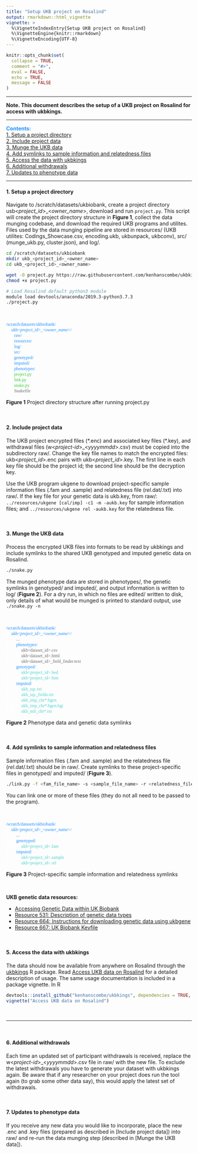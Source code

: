 ```yaml
---
title: "Setup UKB project on Rosalind"
output: rmarkdown::html_vignette
vignette: >
  %\VignetteIndexEntry{Setup UKB project on Rosalind}
  %\VignetteEngine{knitr::rmarkdown}
  %\VignetteEncoding{UTF-8}
---
```


```r
knitr::opts_chunk$set(
  collapse = TRUE,
  comment = "#>",
  eval = FALSE,
  echo = TRUE,
  message = FALSE
)
```

***

**Note. This document describes the setup of a UKB project on Rosalind for access with ukbkings.**

***

<span style="color:dodgerblue;">**Contents:**</span>  
[1. Setup a project directory]  
[2. Include project data]  
[3. Munge the UKB data]  
[4. Add symlinks to sample information and relatedness files]  
[5. Access the data with ukbkings]  
[6. Additional withdrawals]  
[7. Updates to phenotype data]

***

#### 1. Setup a project directory

Navigate to /scratch/datasets/ukbiobank, create a project
directory usb\<*project_id*\>_\<*owner_name*\>, download and run
`project.py`. This script will create the project directory
structure in **Figure 1**, collect the data munging codebase, and
download the required UKB programs and utilites. Files used by the
data munging pipeline are stored in resources/ (UKB utilites: 
Codings_Showcase.csv, encoding.ukb, ukbunpack, ukbconv), src/ 
(munge_ukb.py, cluster.json), and log/.

```bash
cd /scratch/datasets/ukbiobank
mkdir ukb_<project_id>_<owner_name>
cd ukb_<project_id>_<owner_name>

wget -O project.py https://raw.githubusercontent.com/kenhanscombe/ukbkings/master/project.py
chmod +x project.py

# Load Rosalind default python3 module
module load devtools/anaconda/2019.3-python3.7.3
./project.py
```

<br>

<p style="font-family:menlo; color:white; font-size:85%">
<span style="color:dodgerblue;">/scratch/datasets/ukbiobank/</span>  
||-- <span style="color:dodgerblue">ukb\<*project_id*\>_\<*owner_name*\>/</span>  
|| ||-- <span style="color:dodgerblue;">raw/</span>  
|| ||-- <span style="color:dodgerblue;">resources/</span>  
|| ||-- <span style="color:dodgerblue;">log/</span>  
|| ||-- <span style="color:dodgerblue;">src/</span>  
|| ||-- <span style="color:dodgerblue;">genotyped/</span>  
|| ||-- <span style="color:dodgerblue;">imputed/</span>  
|| ||-- <span style="color:dodgerblue;">phenotypes/</span>  
|| ||-- <span style="color:limegreen;">project.py</span>  
|| ||-- <span style="color:limegreen;">link.py</span>  
|| ||-- <span style="color:limegreen;">snake.py</span>  
|| ||-- <span style="color:dimgrey;">Snakefile</span>
</p>

**Figure 1** Project directory structure after running project.py

<br>

#### 2. Include project data

The UKB project encrypted files (\*.enc) and associated key files
(\*.key), and withdrawal files (w\<*project-id*\>_\<*yyyymmdd*\>.csv)
must be copied into the subdirectory raw/. Change the key file names
to match the encrypted files: ukb\<*project_id*\>.enc pairs with
ukb\<*project_id*\>.key. The first line in each key file should be
the project id; the second line should be the decryption key.

Use the UKB program ukgene to download project-specific sample
information files (.fam and .sample) and relatedness file (*rel*.dat/.txt)
into raw/. If the key file for your genetic data is ukb.key, from raw/: `../resources/ukgene [cal/imp] -c1 -m -aukb.key` for sample information files; and `../resources/ukgene rel -aukb.key` for the relatedness file.

<br>

#### 3. Munge the UKB data

Process the encrypted UKB files into formats to be read by ukbkings
and include symlinks to the shared UKB genotyped and imputed genetic
data on Rosalind.

```bash
./snake.py
```

The munged phenotype data  are stored in phenotypes/, the genetic 
symlinks in genotyped/ and imputed/, and output
information is written to log/ (**Figure 2**). For a dry run, in
which no files are edited/ written to disk, only details of what
would be munged is printed to standard output, use `./snake.py -n`

<br>

<p style="font-family:menlo; color:white; font-size:85%">
<span style="color:dodgerblue;">/scratch/datasets/ukbiobank/</span>  
||-- <span style="color:dodgerblue">ukb\<*project_id*\>_\<*owner_name*\>/</span>  
||-- ||-- <span style="color:dimgrey">\...</span>  
||-- ||-- <span style="color:dodgerblue">phenotypes/</span>  
||-- ||-- ||-- <span style="color:dimgrey">ukb\<dataset_id\>.csv</span>  
||-- ||-- ||-- <span style="color:dimgrey">ukb\<dataset_id\>.html</span>  
||-- ||-- ||-- <span style="color:dimgrey">ukb\<dataset_id\>_field_finder.text</span>  
||-- ||-- <span style="color:dodgerblue">genotyped/</span>  
||-- ||-- ||-- <span style="color:mediumturquoise">ukb\<project_id\>.bed</span>  
||-- ||-- ||-- <span style="color:mediumturquoise">ukb\<project_id\>.bim</span>  
||-- ||-- <span style="color:dodgerblue">imputed/</span>  
||-- ||-- ||-- <span style="color:mediumturquoise">ukb_sqc.txt</span>  
||-- ||-- ||-- <span style="color:mediumturquoise">ukb_sqc_fields.txt</span>  
||-- ||-- ||-- <span style="color:mediumturquoise">ukb_imp_chr\*.bgen</span>  
||-- ||-- ||-- <span style="color:mediumturquoise">ukb_imp_chr\*.bgen.bgi</span>  
||-- ||-- ||-- <span style="color:mediumturquoise">ukb_mfi_chr\*.txt</span>
</p>

**Figure 2** Phenotype data and genetic data symlinks

<br>

#### 4. Add symlinks to sample information and relatedness files

Sample information files (.fam and .sample) and the relatedness file
(*rel*.dat/.txt) should be in raw/. Create symlinks to these project-specific
files in genotyped/ and imputed/ (**Figure 3**).

```bash
./link.py -f <fam_file_name> -s <sample_file_name> -r <relatedness_file_name>
```

You can link one or more of these files (they do not all need to be 
passed to the program).

<br>

<p style="font-family:menlo; color:white; font-size:85%">
<span style="color:dodgerblue;">/scratch/datasets/ukbiobank/</span>  
||-- <span style="color:dodgerblue">ukb\<*project_id*\>_\<*owner_name*\>/</span>  
||-- ||-- <span style="color:dimgrey">\...</span>  
||-- ||-- <span style="color:dodgerblue">genotyped/</span>  
||-- ||-- ||-- <span style="color:mediumturquoise">ukb\<project_id\>.fam</span>  
||-- ||-- <span style="color:dodgerblue">imputed/</span>  
||-- ||-- ||-- <span style="color:mediumturquoise">ukb\<project_id\>.sample</span>  
||-- ||-- ||-- <span style="color:mediumturquoise">ukb\<project_id\>.rel</span>
</p>

**Figure 3** Project-specific sample information and relatedness symlinks

<br>

**UKB genetic data resources:**

* [Accessing Genetic Data within UK Biobank](https://biobank.ctsu.ox.ac.uk/crystal/crystal/docs/ukbgene_instruct.html#aut)
* [Resource 531: Description of genetic data types](http://biobank.ndph.ox.ac.uk/showcase/refer.cgi?id=531)
* [Resource 664: Instructions for downloading genetic data using ukbgene](https://biobank.ctsu.ox.ac.uk/crystal/refer.cgi?id=664)
* [Resource 667: UK Biobank Keyfile](http://biobank.ndph.ox.ac.uk/showcase/refer.cgi?id=667)

<br>

#### 5. Access the data with ukbkings

The data should now be available from anywhere on Rosalind through
the [ukbkings](https://kenhanscombe.github.io/ukbkings) R package. Read
[Access UKB data on Rosalind](https://kenhanscombe.github.io/ukbkings/articles/kcl-ukb-access.html)
for a detailed description of usage. The same usage documentation is
included in a package vignette. In R

```R
devtools::install_github("kenhanscombe/ukbkings", dependencies = TRUE, force = TRUE)
vignette("Access UKB data on Rosalind")
```

<br>

***

<br>

#### 6. Additional withdrawals

Each time an updated set of participant withdrawals is received,
replace the w\<*project-id*\>_\<*yyyymmdd*\>.csv file in raw/ with
the new file. To exclude the latest withdrawals you have to generate
your dataset with ukbkings again. Be aware that if any researcher on
your project does run the tool again (to grab some other data say),
this would apply the latest set of withdrawals. 

<br>

#### 7. Updates to phenotype data

If you receive any new data you would like to incorporate, place the
new .enc and .key files (prepared as described in [Include
project data]) into raw/ and re-run the data munging step
(described in [Munge the UKB data]).



